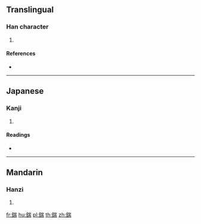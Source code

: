 {{character info/new}}
==Translingual==

===Han character===
{{Han char|rn=167|rad=金|as=09|sn=17|four=|canj=CUMB}}

# {{defn|Han|sort=金09}}

====References====
* {{Han ref|kx=1315.130|dkj=40653|dj=1815.220|hdz=64231.110|uh=9374|ud=37748}}

----

==Japanese==

===Kanji===
{{ja-kanji|grade=|rs=金09}}

# {{defn|lang=ja|sort=金09}}

====Readings====
* {{ja-readings|on=[[たん]] (tan)|kun=[[きり]] (kiri)|nanori=}}

----

==Mandarin==

===Hanzi===
{{cmn-hanzi|pin=[[duān]] ([[duan1]])|wg=tuan<sup>1</sup>}}

# {{defn|lang=cmn|sort=金09}}

[[fr:鍴]]
[[hu:鍴]]
[[pl:鍴]]
[[th:鍴]]
[[zh:鍴]]